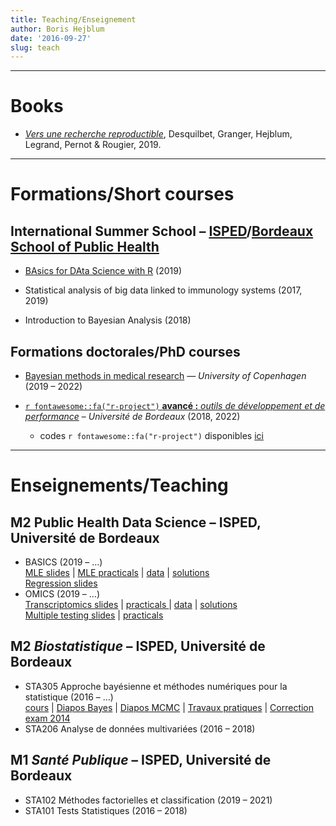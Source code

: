```yaml
---
title: Teaching/Enseignement
author: Boris Hejblum
date: '2016-09-27'
slug: teach
---
```


* * *

# **Books**

  * [*Vers une recherche reproductible*](https://rr-france.github.io/bookrr/), Desquilbet, Granger, Hejblum, Legrand, Pernot & Rougier, 2019.

* * *

# **Formations/Short courses**

## International Summer School -- [ISPED](http://www.isped.u-bordeaux.fr/Formation/Ecoled%C3%A9t%C3%A9.aspx)/[Bordeaux School of Public Health](http://bss-publichealth.u-bordeaux.fr/en/Program/Course-n-1-Statistical-analysis-of-big-data-linked-to-immunology-systems/r742.html)
  
  * [BAsics for DAta Science with R](/badas) (2019)
 
  * Statistical analysis of big data linked to immunology systems (2017, 2019)

  * Introduction to Bayesian Analysis (2018)

## Formations doctorales/PhD courses

 * [Bayesian methods in medical research](https://bayesbiomed.borishejblum.science) --- *University of Copenhagen* (2019 -- 2022)

 * [`r fontawesome::fa("r-project")` **avancé :** *outils de développement et de performance*](https://r-dev-perf.borishejblum.science) – *Université de Bordeaux* (2018, 2022)  
    + codes `r fontawesome::fa("r-project")` disponibles [ici](/files/mypkgr_0.0.0.9000.tar.gz)

* * *

# **Enseignements/Teaching**

## M2 Public Health Data Science -- ISPED, Université de Bordeaux
  * BASICS (2019 -- ...)  
  <a href="/html/m2phds-basics/biostatistics_basics_MLEslides.html" target="_blank">MLE slides</a> | <a href="/html/m2phds-basics/biostatistics_basics_MLEpracticals.html" target="_blank">MLE practicals</a> | [data](/files/birthweight_data.txt) | <a href="/html/m2phds-basics/biostatistics_basics_MLEpracticals_solutions.html" target="_blank">solutions</a>  
  <a href="/html/m2phds-basics/biostatistics_basics_REGslides.html" target="_blank">Regression slides</a> 
  * OMICS (2019 -- ...)  
   [Transcriptomics slides](/files/transcriptomics-eur/TranscriptomicsData.pdf) | <a href="/html/m2phds-omics/transcriptomics_M2PHDS_OMICS_practicals.html" target="_blank"> practicals </a> | [data](/files/transcriptomics-eur/SinghaniaTB_data.Rdata) | <a href="/html/m2phds-omics/transcriptomics_M2PHDS_OMICS_practicals_solutions.html" target="_blank">solutions </a>  
   [Multiple testing slides](/files/transcriptomics-eur/MultiTests_Slides.pdf) | <a href="/html/m2phds-omics/multitests_M2PHDS_OMICS_practicals.html" target="_blank"> practicals </a> 

## M2 *Biostatistique* -- ISPED, Université de Bordeaux

  * STA305 Approche bayésienne et méthodes numériques pour la statistique (2016 -- ...)  
  <a href="/files/STA305cours_etud.pdf" target="_blank">cours</a> | <a href="/files/STA305slides_Bayes.pdf" target="_blank">Diapos Bayes</a> | <a href="/files/STA305slides_MCMC.pdf" target="_blank">Diapos MCMC</a> | <a href="/html/STA305/STA305_TP_enonce.html" target="_blank">Travaux pratiques</a> <!-- - <a href="/html/STA305/STA305_TP_correction.html" target="_blank">correction</a> -->| <a href="/files/ExamBayes_20132014_ALL_COR.pdf" target="_blank">Correction exam 2014</a>
  * STA206 Analyse de données multivariées (2016 -- 2018)


## M1 *Santé Publique* -- ISPED, Université de Bordeaux

  * STA102 Méthodes factorielles et classification (2019 -- 2021)
  * STA101 Tests Statistiques (2016 -- 2018)


